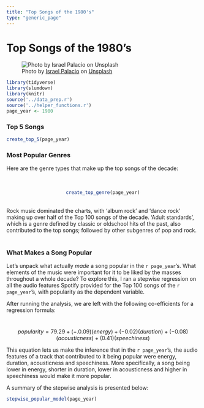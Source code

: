 ```yaml
---
title: "Top Songs of the 1980's"
type: "generic_page"
---
```


<style>
p.caption {
 font-size: 10pt; 
}
</style>

# Top Songs of the 1980's

![Photo by [Israel Palacio](https://unsplash.com/@othentikisra?utm_source=unsplash&utm_medium=referral&utm_content=creditCopyText) on [Unsplash](https://unsplash.com/s/photos/radio?utm_source=unsplash&utm_medium=referral&utm_content=creditCopyText)](/./1980s_files/mic.jpg)


```r
library(tidyverse)
library(slumdown)
library(knitr)
source('../data_prep.r')
source('../helper_functions.r')
page_year <- 1980

```

### Top 5 Songs
```r
create_top_5(page_year)
```
### Most Popular Genres 
Here are the genre types that make up the top songs of the decade: 
<br>  
<br>
<center>
```r
create_top_genre(page_year)

```
</center>
<br> 
Rock music dominated the charts, with 'album rock' and 'dance rock' making up over half of the Top 100 songs of the decade. 'Adult standards', which is a genre defined by classic or oldschool hits of the past, also contributed to the top songs; followed by other subgenres of pop and rock. 
<br>
<br>


### What Makes a Song Popular 

Let's unpack what actually *made* a song popular in the `r page_year`'s. What elements of the music were important for it to be liked by the masses throughout a whole decade? To explore this, I ran a stepwise regression on all the audio features Spotify provided for the Top 100 songs of the `r page_year`'s, with popularity as the dependent variable. 

After running the analysis, we are left with the following co-efficients for a regression formula: 

<br> <center>
$$
popularity = 79.29 + (-.0.09)(energy) + (-0.02)(duration) + (-0.08)(acousticness) + (0.41)(speechiness)
$$
</center>
This equation lets us make the inference that in the `r page_year`'s, the audio features of a track that contributed to it being popular were energy, duration, acousticness and speechiness. More specifically, a song being lower in energy, shorter in duration, lower in acousticness and higher in speechiness would make it more popular.

A summary of the stepwise analysis is presented below:  
```r
stepwise_popular_model(page_year)
```
